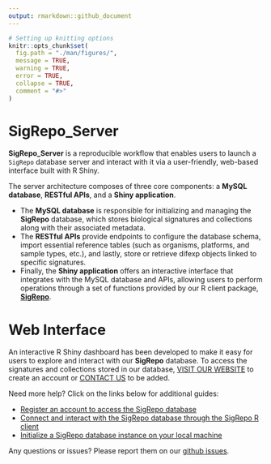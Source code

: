 ```yaml
---
output: rmarkdown::github_document
---
```


```r

# Setting up knitting options
knitr::opts_chunk$set(
  fig.path = "./man/figures/", 
  message = TRUE,
  warning = TRUE,
  error = TRUE,
  collapse = TRUE,
  comment = "#>"
)

```

# SigRepo_Server

**SigRepo_Server** is a reproducible workflow that enables users to launch a `SigRepo` database server and interact with it via a user-friendly, web-based interface built with R Shiny. 

The server architecture composes of three core components: a **MySQL database**, **RESTful APIs**, and a **Shiny application**. 

- The **MySQL database** is responsible for initializing and managing the **SigRepo** database, which stores biological signatures and collections along with their associated metadata.  
- The **RESTful APIs** provide endpoints to configure the database schema, import essential reference tables (such as organisms, platforms, and sample types, etc.), and lastly, store or retrieve difexp objects linked to specific signatures. 
- Finally, the **Shiny application** offers an interactive interface that integrates with the MySQL database and APIs, allowing users to perform operations through a set of functions provided by our R client package, [**SigRepo**](https://github.com/montilab/SigRepo).

# Web Interface
An interactive R Shiny dashboard has been developed to make it easy for users to explore and interact with our **SigRepo** database. To access the signatures and collections stored in our database, <a href="https://sigrepo.org/">VISIT OUR WEBSITE</a> to create an account or <a href="mailto:sigrepo@bu.edu">CONTACT US</a> to be added.

Need more help? Click on the links below for additional guides: 

- [Register an account to access the SigRepo database](https://montilab.github.io/SigRepo_Server/articles/create_user_account.html)
- [Connect and interact with the SigRepo database through the SigRepo R client](https://montilab.github.io/SigRepo/index.html)
- [Initialize a SigRepo database instance on your local machine](https://montilab.github.io/SigRepo_Server/articles/install_sigrepo_locally.html)

Any questions or issues? Please report them on our [github issues](https://github.com/montilab/SigRepo_Server/issues).



